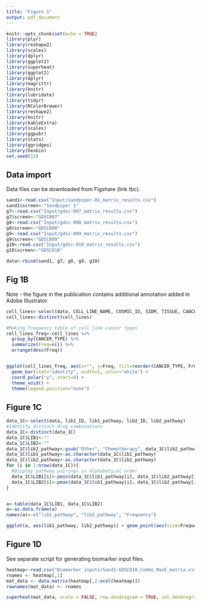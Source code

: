 ```yaml
---
title: "Figure 1"
output: pdf_document
---
```


```r
knitr::opts_chunk$set(echo = TRUE)
library(plyr)
library(reshape2)
library(scales)
library(dplyr)
library(ggplot2)
library(superheat)
library(ggplot2)
library(dplyr)
library(magrittr)
library(knitr)
library(lubridate)
library(tidyr)
library(RColorBrewer)
library(reshape2)
library(knitr)
library(kableExtra)
library(scales)
library(ggpubr)
library(stats)
library(ggridges)
library(hexbin)
set.seed(13)
```


## Data import
Data files can be downloaded from Figshare (link tbc).
```r
sand1<-read.csv("Input/sandpiper-01_matrix_results.csv")
sand1$screen<-"Sandpiper_1"
g7<-read.csv("Input/gdsc-007_matrix_results.csv")
g7$screen<-"GDSC007"
g8<-read.csv("Input/gdsc-008_matrix_results.csv")
g8$screen<-"GDSC008"
g9<-read.csv("Input/gdsc-009_matrix_results.csv")
g9$screen<-"GDSC009"
g10<-read.csv("Input/gdsc-010_matrix_results.csv")
g10$screen<-"GDSC010"

data<-rbind(sand1, g7, g8, g9, g10)
```

## Fig 1B
Note - the figure in the publication contains additional annotation added in Adobe Illustrator.
```r
cell_lines<-select(data, CELL_LINE_NAME, COSMIC_ID, SIDM, TISSUE, CANCER_TYPE)
cell_lines<-distinct(cell_lines)

#Making frequency table of cell line cancer types
cell_lines_freq<-cell_lines %>%
  group_by(CANCER_TYPE) %>%
  summarize(Freq=n()) %>%
  arrange(desc(Freq))


ggplot(cell_lines_freq, aes(x="", y=Freq, fill=reorder(CANCER_TYPE, Freq))) +
  geom_bar(stat="identity", width=1, color="white") +
  coord_polar("y", start=0) +
  theme_void() + 
  theme(legend.position="none") 

```

## Figure 1C
```r
data_1C<-select(data, lib1_ID, lib1_pathway, lib2_ID, lib2_pathway)
#Identify distinct drug combinations
data_1C<-distinct(data_1C)
data_1C$LIB1<-""
data_1C$LIB2<-""
data_1C$lib2_pathway<-gsub("Other", "Chemotherapy", data_1C$lib2_pathway)
data_1C$lib1_pathway<-as.character(data_1C$lib1_pathway)
data_1C$lib2_pathway<-as.character(data_1C$lib2_pathway)
for (i in 1:nrow(data_1C)){
  #Display pathway pairings in alphabetical order
  data_1C$LIB1[i]<-pmin(data_1C$lib1_pathway[i], data_1C$lib2_pathway[i])
  data_1C$LIB2[i]<-pmax(data_1C$lib1_pathway[i], data_1C$lib2_pathway[i])
}


a<-table(data_1C$LIB1, data_1C$LIB2)
a<-as.data.frame(a)
names(a)<-c("lib1_pathway", "lib2_pathway", "Frequency")

ggplot(a, aes(lib1_pathway, lib2_pathway)) + geom_point(aes(size=Frequency))+ theme(axis.text.x = element_text(angle = 90, hjust = 1)) + labs(size = "Number of combinations", x= "Pathway 1", y="Pathway 2") +scale_size_area( max_size = 10)
```

## Figure 1D
See separate script for generating biomarker input files.
```r
heatmap<-read.csv("Biomarker_inputs/Sand1-GDSC010_Combo_MaxE_matrix.csv")
rnames <- heatmap[,1]
mat_data <- data.matrix(heatmap[,2:ncol(heatmap)])
rownames(mat_data) <- rnames

superheat(mat_data, scale = FALSE, row.dendrogram = TRUE, col.dendrogram = TRUE, title = "Combo Emax no scaling", row.title = "Cell lines", column.title = "Drug combinations", legend.text.size = 7, heat.na.col = "white", bottom.label.text.angle = 90, bottom.label.text.size = 2)

```